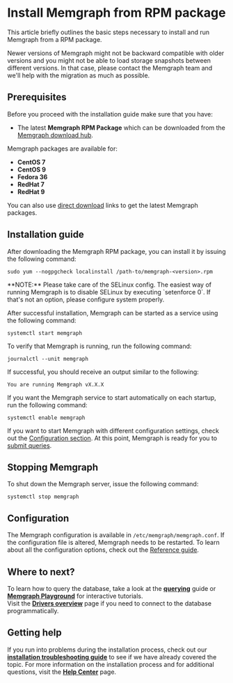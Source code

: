 
# Install Memgraph from RPM package

This article briefly outlines the basic steps necessary to install and run
Memgraph from a RPM package.

<Callout type="warning"> 
Newer versions of Memgraph might not be backward
compatible with older versions and you might not be able to load storage
snapshots between different versions. In that case, please contact the Memgraph
team and we'll help with the migration as much as possible.
 </Callout>

## Prerequisites

Before you proceed with the installation guide make sure that you have:
* The latest **Memgraph RPM Package** which can be downloaded from the
  [Memgraph download hub](https://memgraph.com/download/).

<Callout type="info">

Memgraph packages are available for:
- **CentOS 7**
- **CentOS 9**
- **Fedora 36**
- **RedHat 7**
- **RedHat 9**

</Callout>

You can also use [direct download](/getting-started/install-memgraph/direct-download-links) links to get the
latest Memgraph packages. 

## Installation guide

After downloading the Memgraph RPM package, you can install it by issuing the
following command:

```console
sudo yum --nogpgcheck localinstall /path-to/memgraph-<version>.rpm
```

<Callout type="info">
**NOTE:** Please take care of the SELinux config. The easiest way of
running Memgraph is to disable SELinux by executing `setenforce 0`. If that's
not an option, please configure system properly.
</Callout>

After successful installation, Memgraph can be started as a service using the
following command:

```console
systemctl start memgraph
```

To verify that Memgraph is running, run the following command:

```console
journalctl --unit memgraph
```

If successful, you should receive an output similar to the following:

```console
You are running Memgraph vX.X.X
```

If you want the Memgraph service to start automatically on each startup, run the
following command:

```console
systemctl enable memgraph
```

If you want to start Memgraph with different configuration settings, check out
the [Configuration section](#configuration). At this point, Memgraph is ready for you
to [submit queries](/).

## Stopping Memgraph

To shut down the Memgraph server, issue the following command:

```console
systemctl stop memgraph
```

## Configuration

The Memgraph configuration is available in `/etc/memgraph/memgraph.conf`. If the
configuration file is altered, Memgraph needs to be restarted. To learn about
all the configuration options, check out the [Reference
guide](/configuration/configuration-settings).

## Where to next?

To learn how to query the database, take a look at the
**[querying](/)** guide or **[Memgraph
Playground](https://playground.memgraph.com/)** for interactive tutorials.<br/>
Visit the **[Drivers overview](/client-libraries)**
page if you need to connect to the database programmatically.

## Getting help

If you run into problems during the installation process, check out our
**[installation troubleshooting
guide](/getting-started/install-memgraph/installation-troubleshooting)** to see if we
have already covered the topic. For more information on the installation process
and for additional questions, visit the **[Help Center](/help-center)** page.
